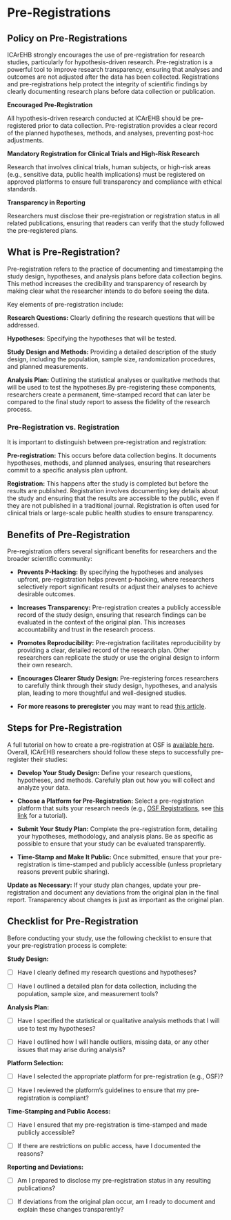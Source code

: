 # Pre-Registrations {#sec-preregistration}

## Policy on Pre-Registrations

ICArEHB strongly encourages the use of pre-registration for research studies, particularly for hypothesis-driven research. Pre-registration is a powerful tool to improve research transparency, ensuring that analyses and outcomes are not adjusted after the data has been collected. Registrations and pre-registrations help protect the integrity of scientific findings by clearly documenting research plans before data collection or publication.

**Encouraged Pre-Registration**

All hypothesis-driven research conducted at ICArEHB should be pre-registered prior to data collection. Pre-registration provides a clear record of the planned hypotheses, methods, and analyses, preventing post-hoc adjustments.

**Mandatory Registration for Clinical Trials and High-Risk Research**

Research that involves clinical trials, human subjects, or high-risk areas (e.g., sensitive data, public health implications) must be registered on approved platforms to ensure full transparency and compliance with ethical standards.

**Transparency in Reporting**

Researchers must disclose their pre-registration or registration status in all related publications, ensuring that readers can verify that the study followed the pre-registered plans.

## What is Pre-Registration?

Pre-registration refers to the practice of documenting and timestamping the study design, hypotheses, and analysis plans before data collection begins. This method increases the credibility and transparency of research by making clear what the researcher intends to do before seeing the data.

Key elements of pre-registration include:

**Research Questions:** Clearly defining the research questions that will be addressed.

**Hypotheses:** Specifying the hypotheses that will be tested.

**Study Design and Methods:** Providing a detailed description of the study design, including the population, sample size, randomization procedures, and planned measurements.

**Analysis Plan:** Outlining the statistical analyses or qualitative methods that will be used to test the hypotheses.By pre-registering these components, researchers create a permanent, time-stamped record that can later be compared to the final study report to assess the fidelity of the research process.

### **Pre-Registration vs. Registration**

It is important to distinguish between pre-registration and registration:

**Pre-registration:** This occurs before data collection begins. It documents hypotheses, methods, and planned analyses, ensuring that researchers commit to a specific analysis plan upfront.

**Registration:** This happens after the study is completed but before the results are published. Registration involves documenting key details about the study and ensuring that the results are accessible to the public, even if they are not published in a traditional journal. Registration is often used for clinical trials or large-scale public health studies to ensure transparency.

## Benefits of Pre-Registration

Pre-registration offers several significant benefits for researchers and the broader scientific community:

-   **Prevents P-Hacking:** By specifying the hypotheses and analyses upfront, pre-registration helps prevent p-hacking, where researchers selectively report significant results or adjust their analyses to achieve desirable outcomes.

-   **Increases Transparency:** Pre-registration creates a publicly accessible record of the study design, ensuring that research findings can be evaluated in the context of the original plan. This increases accountability and trust in the research process.

-   **Promotes Reproducibility:** Pre-registration facilitates reproducibility by providing a clear, detailed record of the research plan. Other researchers can replicate the study or use the original design to inform their own research.

-   **Encourages Clearer Study Design:** Pre-registering forces researchers to carefully think through their study design, hypotheses, and analysis plan, leading to more thoughtful and well-designed studies.

-   **For more reasons to preregister** you may want to read [this article](https://www.psychologicalscience.org/observer/seven-selfish-reasons-for-preregistration#.WR3HblMrLOS).

## Steps for Pre-Registration

A full tutorial on how to create a pre-registration at OSF is [available here](https://help.osf.io/article/158-create-a-preregistration). Overall, ICArEHB researchers should follow these steps to successfully pre-register their studies:

-   **Develop Your Study Design:** Define your research questions, hypotheses, and methods. Carefully plan out how you will collect and analyze your data.

-   **Choose a Platform for Pre-Registration:** Select a pre-registration platform that suits your research needs (e.g., [OSF Registrations](https://osf.io/registries), see [this link](https://osf.io/sgrk6/) for a tutorial).

-   **Submit Your Study Plan:** Complete the pre-registration form, detailing your hypotheses, methodology, and analysis plans. Be as specific as possible to ensure that your study can be evaluated transparently.

-   **Time-Stamp and Make It Public:** Once submitted, ensure that your pre-registration is time-stamped and publicly accessible (unless proprietary reasons prevent public sharing).

**Update as Necessary:** If your study plan changes, update your pre-registration and document any deviations from the original plan in the final report. Transparency about changes is just as important as the original plan.

## Checklist for Pre-Registration

Before conducting your study, use the following checklist to ensure that your pre-registration process is complete:

**Study Design:**

-   [ ] Have I clearly defined my research questions and hypotheses?

-   [ ] Have I outlined a detailed plan for data collection, including the population, sample size, and measurement tools?

**Analysis Plan:**

-   [ ] Have I specified the statistical or qualitative analysis methods that I will use to test my hypotheses?

-   [ ] Have I outlined how I will handle outliers, missing data, or any other issues that may arise during analysis?

**Platform Selection:**

-   [ ] Have I selected the appropriate platform for pre-registration (e.g., OSF)?

-   [ ] Have I reviewed the platform's guidelines to ensure that my pre-registration is compliant?

**Time-Stamping and Public Access:**

-   [ ] Have I ensured that my pre-registration is time-stamped and made publicly accessible?

-   [ ] If there are restrictions on public access, have I documented the reasons?

**Reporting and Deviations:**

-   [ ] Am I prepared to disclose my pre-registration status in any resulting publications?

-   [ ] If deviations from the original plan occur, am I ready to document and explain these changes transparently?
